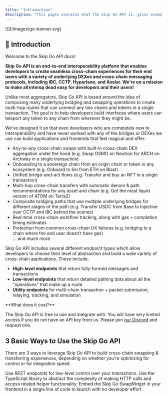 ```yaml
---
title: "Introduction"
description: "This pages explains what the Skip Go API is, gives examples of applications built with it, and provides guidance on standard ways to use it."
---
```


<Frame>![](/images/go-banner.svg)</Frame>

## 👋 Introduction

Welcome to the Skip Go API docs!

**Skip Go API is an end-to-end interoperability platform that enables developers to create seamless cross-chain experiences for their end users with a variety of underlying DEXes and cross-chain messaging protocols, including IBC, CCTP, Hyperlane, and Axelar. We're on a mission to make all interop dead easy for developers and their users!** 

Unlike most aggregators, Skip Go API is based around the idea of composing many underlying bridging and swapping operations to create multi-hop routes that can connect any two chains and tokens in a single transaction. The goal is to help developers build interfaces where users can teleport any token to any chain from wherever they might be. 

We’ve designed it so that even developers who are completely new to interoperability and have never worked with any of the bridges or DEXes we use can build applications and frontends that feel magical and offer: 

* Any-to-any cross-chain swaps with built-in cross-chain DEX aggregation under the hood (e.g. Swap OSMO on Neutron for ARCH on Archway in a single transaction)
* Onboarding to a sovereign chain from an origin chain or token in any ecosystem (e.g. Onboard to Sei from ETH on Blast)
* Unified bridge-and-act flows (e.g. Transfer and buy an NFT in a single transaction)
* Multi-hop cross-chain transfers with automatic denom & path recommendations for any asset and chain (e.g. Get the most liquid version of ATOM on Terra2)
* Composite bridging paths that use multiple underlying bridges for different stages of the path (e.g. Transfer USDC from Base to Injective over CCTP and IBC behind the scenes)
* Real-time cross-chain workflow tracking, along with gas + completion timing estimates
* Protection from common cross-chain UX failures (e.g. bridging to a chain where the end user doesn’t have gas)  
... and much more

Skip Go API includes several different endpoint types which allow developers to choose their level of abstraction and build a wide variety of cross-chain applications. These include: 

* **High-level endpoints** that return fully-formed messages and transactions
* **Low-level endpoints** that return detailed pathing data about all the "operations" that make up a route
* **Utility endpoints** for multi-chain transaction + packet submission, relaying, tracking, and simulation


<Info>
 **What does it cost?**
 
 The Skip Go API is free to use and integrate with. You will have very limited access if you do not have an API key from us. Please join [our Discord](https://skip.build/discord) and request one.
</Info>

## 3 Basic Ways to Use the Skip Go API

There are 3 ways to leverage Skip Go API to build cross-chain swapping & transferring experiences, depending on whether you're optimizing for control or for integration speed.

<CardGroup cols={3}>
  <Card title="Rest Endpoint — Most control, slowest" icon="sliders" href="/general/overview-and-typical-usage">
    Use REST endpoints for low-level control over your interactions.
  </Card>
  <Card title="Client Library — High control, fast" icon="code" href="/client/getting-started" >
    Use the TypeScript library to abstract the complexity of making HTTP calls and access related helper functionality. 
  </Card>
  <Card title="Swap Widget — Medium control, fastest" icon="bolt-lightning" href="/widget/getting-started" >
    Embed the Skip Go SwapWidget in your frontend in a single line of code to launch with no developer effort.
  </Card>
</CardGroup>
